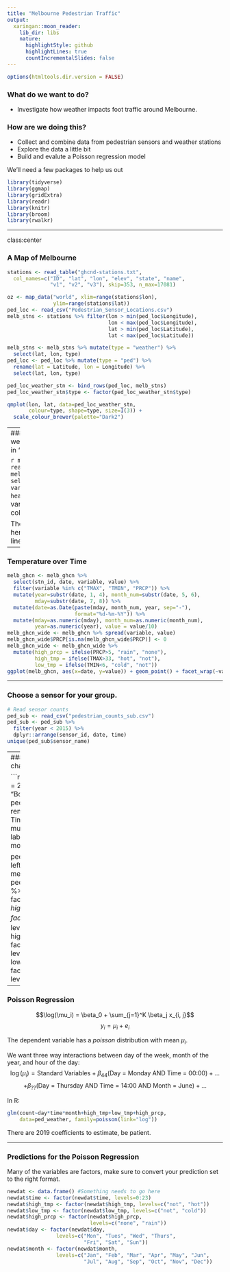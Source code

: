 ```yaml
---
title: "Melbourne Pedestrian Traffic"
output:
  xaringan::moon_reader:
    lib_dir: libs
    nature:
      highlightStyle: github
      highlightLines: true
      countIncrementalSlides: false
---
```


```r
options(htmltools.dir.version = FALSE)
```

### What do we want to do?

* Investigate how weather impacts foot traffic around Melbourne.

### How are we doing this?

* Collect and combine data from pedestrian sensors and weather stations
* Explore the data a little bit
* Build and evalute a Poisson regression model

We'll need a few packages to help us out
```r
library(tidyverse)
library(ggmap)
library(gridExtra)
library(readr)
library(knitr)
library(broom)
library(rwalkr)
```
---

class:center

### A Map of Melbourne
```r
stations <- read_table("ghcnd-stations.txt", 
  col_names=c("ID", "lat", "lon", "elev", "state", "name", 
              "v1", "v2", "v3"), skip=353, n_max=17081)

oz <- map_data("world", xlim=range(stations$lon),
               ylim=range(stations$lat))
ped_loc <- read_csv("Pedestrian_Sensor_Locations.csv")
melb_stns <- stations %>% filter(lon > min(ped_loc$Longitude), 
                                 lon < max(ped_loc$Longitude), 
                                 lat > min(ped_loc$Latitude),
                                 lat < max(ped_loc$Latitude))

melb_stns <- melb_stns %>% mutate(type = "weather") %>%
  select(lat, lon, type)
ped_loc <- ped_loc %>% mutate(type = "ped") %>%
  rename(lat = Latitude, lon = Longitude) %>%
  select(lat, lon, type)

ped_loc_weather_stn <- bind_rows(ped_loc, melb_stns)
ped_loc_weather_stn$type <- factor(ped_loc_weather_stn$type)  

qmplot(lon, lat, data=ped_loc_weather_stn, 
       colour=type, shape=type, size=I(3)) +
  scale_colour_brewer(palette="Dark2")
```

---
### A subset of the weather data is contained in 'melb_ghcn.csv'.

```r
melb_ghcn <- read_csv("melb_ghcn.csv")
melb_ghcn %>% 
  select(stn_id, date, variable, value) %>%
  head(4)
```
What do the variable and value columns mean?

The data is manipulated, here's a few important lines:
```r
mutate(value = value/10,
       high_prcp = ifelse(PRCP>5, "rain", "none"), 
       high_tmp = ifelse(TMAX>33, "hot", "not"), 
       low_tmp = ifelse(TMIN<6, "cold", "not"))
melb_ghcn_wide$PRCP[is.na(melb_ghcn_wide$PRCP)] <- 0
```
---

### Temperature over Time

```r
melb_ghcn <- melb_ghcn %>% 
  select(stn_id, date, variable, value) %>%
  filter(variable %in% c("TMAX", "TMIN", "PRCP")) %>%
  mutate(year=substr(date, 1, 4), month_num=substr(date, 5, 6),
         mday=substr(date, 7, 8)) %>%
  mutate(date=as.Date(paste(mday, month_num, year, sep="-"),
                      format="%d-%m-%Y")) %>%
  mutate(mday=as.numeric(mday), month_num=as.numeric(month_num), 
         year=as.numeric(year), value = value/10)
melb_ghcn_wide <- melb_ghcn %>% spread(variable, value)
melb_ghcn_wide$PRCP[is.na(melb_ghcn_wide$PRCP)] <- 0
melb_ghcn_wide <- melb_ghcn_wide %>%
  mutate(high_prcp = ifelse(PRCP>5, "rain", "none"), 
         high_tmp = ifelse(TMAX>33, "hot", "not"), 
         low_tmp = ifelse(TMIN<6, "cold", "not"))
ggplot(melb_ghcn, aes(x=date, y=value)) + geom_point() + facet_wrap(~variable)
```

---

### Choose a sensor for your group.
```r
# Read sensor counts
ped_sub <- read_csv("pedestrian_counts_sub.csv")
ped_sub <- ped_sub %>% 
  filter(year < 2015) %>%
  dplyr::arrange(sensor_id, date, time)
unique(ped_sub$sensor_name)
```

---
### We have to make a few changes to the code

```r
ped_run <- run_melb(year = 2013:2014,
                    sensor = "Bourke Street Mall (North)")
ped_run <- ped_run %>%
  rename(count = Count, time = Time, date = Date) %>%
  mutate(day = wday(date, label=TRUE),
         month = month(date, label=TRUE))

ped_weather <- left_join(ped_run, melb_ghcn_wide, by="date")
ped_weather <- ped_weather %>% 
  mutate(time = factor(ped_weather$time), 
         high_prcp = factor(ped_weather$high_prcp,
                            levels=c("none", "rain")), 
         high_tmp = factor(ped_weather$high_tmp,
                           levels=c("not", "hot")),
         low_tmp = factor(ped_weather$low_tmp,
                          levels=c("not", "cold")))
```

---


### Poisson Regression

$$\log(\mu_i) = \beta_0 + \sum_{j=1}^K \beta_j x_{i, j}$$
$$y_i = \mu_i + e_i$$

The dependent variable has a *poisson* distribution with mean $\mu_i$.

We want three way interactions between day of the week, month of the year, and hour of the day:
$$\log(\mu_i) = \mbox{Standard Variables} + \beta_{44}(\mbox{Day = Monday AND Time = 00:00}) + \dots$$ 
$$+ \beta_{??} (\mbox{Day = Thursday AND Time = 14:00 AND Month = June}) + \dots$$

In R:
```r
glm(count~day*time*month+high_tmp+low_tmp+high_prcp,
    data=ped_weather, family=poisson(link="log"))
```
There are 2019 coefficients to estimate, be patient.

---
### Predictions for the Poisson Regression

Many of the variables are factors, make sure to convert your prediction set to the right format.

```r
newdat <- data.frame() #Something needs to go here 
newdat$time <- factor(newdat$time, levels=0:23)
newdat$high_tmp <- factor(newdat$high_tmp, levels=c("not", "hot"))
newdat$low_tmp <- factor(newdat$low_tmp, levels=c("not", "cold"))
newdat$high_prcp <- factor(newdat$high_prcp,
                           levels=c("none", "rain"))
newdat$day <- factor(newdat$day,
                levels=c("Mon", "Tues", "Wed", "Thurs", 
                         "Fri", "Sat", "Sun"))
newdat$month <- factor(newdat$month,
                levels=c("Jan", "Feb", "Mar", "Apr", "May", "Jun",
                         "Jul", "Aug", "Sep", "Oct", "Nov", "Dec"))
```